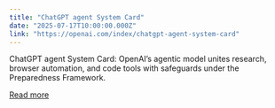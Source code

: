 ```yaml
---
title: "ChatGPT agent System Card"
date: "2025-07-17T10:00:00.000Z"
link: "https://openai.com/index/chatgpt-agent-system-card"
---
```


ChatGPT agent System Card: OpenAI’s agentic model unites research, browser automation, and code tools with safeguards under the Preparedness Framework.

[Read more](https://openai.com/index/chatgpt-agent-system-card)
